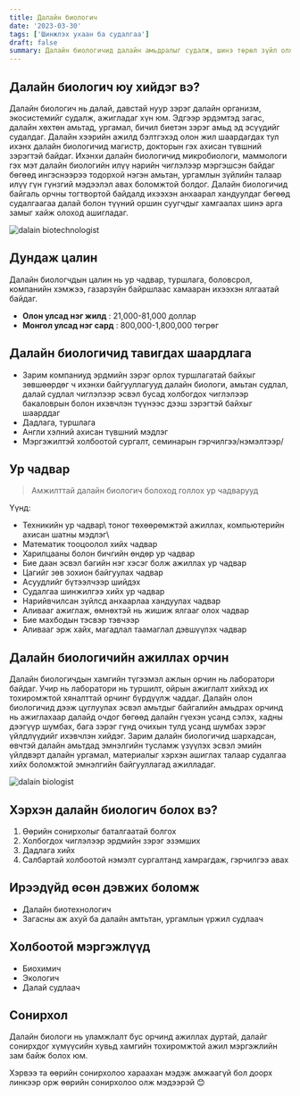 ```yaml
---
title: Далайн биологич
date: '2023-03-30'
tags: ['Шинжлэх ухаан ба судалгаа']
draft: false
summary: Далайн биологичид далайн амьдралыг судалж, шинэ төрөл зүйл олж, хүний үйл ажиллагаа, уур амьсгалын өөрчлөлт далайн эко системд хэрхэн нөлөөлж байгааг шинжлэн судалдаг.
---
```


## Далайн биологич юу хийдэг вэ?

Далайн биологич нь далай, давстай нуур зэрэг далайн организм, экосистемийг судалж, ажигладаг хүн юм. Эдгээр эрдэмтэд загас, далайн хөхтөн амьтад, ургамал, бичил биетэн зэрэг амьд эд эсүүдийг судалдаг. Далайн хээрийн ажилд бэлтгэхэд олон жил шаардагдах тул ихэнх далайн биологичид магистр, докторын гэх ахисан түвшний зэрэгтэй байдаг. Ихэнхи далайн биологичид микробиологи, маммологи гэх мэт далайн биологийн илүү нарийн чиглэлээр мэргэшсэн байдаг бөгөөд ингэснээрээ тодорхой нэгэн амьтан, ургамлын зүйлийн талаар илүү гүн гүнзгий мэдээлэл авах боломжтой болдог. Далайн биологичид байгаль орчны тогтвортой байдалд ихээхэн анхаарал хандуулдаг бөгөөд судалгаагаа далай болон түүний оршин суугчдыг хамгаалах шинэ арга замыг хайж олоход ашигладаг.

![dalain biotechnologist](https://i0.wp.com/briantissot.com/wp-content/uploads/2014/12/marine-biology-program.jpg?ssl=1)

## Дундаж цалин

Далайн биологчдын цалин нь ур чадвар, туршлага, боловсрол, компанийн хэмжээ, газарзүйн байршлаас хамааран ихээхэн ялгаатай байдаг.

- **Олон улсад нэг жилд** : 21,000-81,000 доллар
- **Монгол улсад нэг сард** : 800,000-1,800,000 төгрөг

## Далайн биологичид тавигдах шаардлага

- Зарим компаниуд эрдмийн зэрэг орлох туршлагатай байхыг зөвшөөрдөг ч ихэнхи байгууллагууд далайн биологи, амьтан судлал, далай судлал чиглэлээр эсвэл бусад холбогдох чиглэлээр бакаловрын болон ихэвчлэн түүнээс дээш зэрэгтэй байхыг шаарддаг
- Дадлага, туршлага
- Англи хэлний ахисан түвшний мэдлэг
- Мэргэжилтэй холбоотой сургалт, семинарын гэрчилгээ/нэмэлтээр/

## Ур чадвар

> Амжилттай далайн биологич болоход голлох ур чадварууд

Үүнд:

- Техникийн ур чадвар\ тоног төхөөрөмжтэй ажиллах, компьютерийн ахисан шатны мэдлэг\
- Математик тооцоолол хийх чадвар
- Харилцааны болон бичгийн өндөр ур чадвар
- Бие даан эсвэл багийн нэг хэсэг болж ажиллах ур чадвар
- Цагийг зөв зохион байгуулах чадвар
- Асуудлийг бүтээлчээр шийдэх
- Судалгаа шинжилгээ хийх ур чадвар
- Нарийвчилсан зүйлсд анхаарлаа хандуулах чадвар
- Аливааг ажиглаж, өмнөхтэй нь жишиж ялгааг олох чадвар
- Бие махбодын тэсвэр тэвчээр
- Аливааг эрж хайх, магадлал таамаглал дэвшүүлэх чадвар

## Далайн биологичийн ажиллах орчин

Далайн биологичдын хамгийн түгээмэл ажлын орчин нь лаборатори байдаг. Учир нь лаборатори нь туршилт, ойрын ажиглалт хийхэд их тохиромжтой хяналттай орчинг бүрдүүлж чаддаг. Далайн олон биологичид дээж цуглуулах эсвэл амьтдыг байгалийн амьдрах орчинд нь ажиглахаар далайд очдог бөгөөд далайн гүехэн усанд сэлэх, хадны дээгүүр шумбах, бага зэрэг гүнд очихын тулд усанд шумбах зэрэг үйлдлүүдийг ихэвчлэн хийдэг. Зарим далайн биологичид шархадсан, өвчтэй далайн амьтдад эмнэлгийн тусламж үзүүлэх эсвэл эмийн үйлдвэрт далайн ургамал, материалыг хэрхэн ашиглах талаар судалгаа хийх боломжтой эмнэлгийн байгууллагад ажилладаг.

![dalain biologist](https://www.marineinsight.com/wp-content/uploads/2022/07/Marine-Biologist.png)

## Хэрхэн далайн биологич болох вэ?

1. Өөрийн сонирхолыг баталгаатай болгох
2. Холбогдох чиглэлээр эрдмийн зэрэг эзэмших
3. Дадлага хийх
4. Салбартай холбоотой нэмэлт сургалтанд хамрагдаж, гэрчилгээ авах

## Ирээдүйд өсөн дэвжих боломж

- Далайн биотехнологич
- Загасны аж ахуй ба далайн амтьтан, ургамлын үржил судлаач

## Холбоотой мэргэжлүүд

- Биохимич
- Экологич
- Далай судлаач

## Сонирхол

Далайн биологи нь уламжлалт бус орчинд ажиллах дуртай, далайг сонирхдог хүмүүсийн хувьд хамгийн тохиромжтой ажил мэргэжлийн зам байж болох юм.

Хэрвээ та өөрийн сонирхолоо хараахан мэдэж амжаагүй бол доорх линкээр орж өөрийн сонирхолоо олж мэдээрэй 😊
